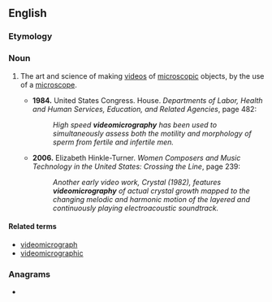 ==English==

===Etymology===
{{prefix|en|video|micrography}}

===Noun===
{{en-noun|-}}

# {{lb|en|arts|science}} The art and science of making [[video]]s of [[microscopic]] objects, by the use of a [[microscope]].
#* '''1984.''' United States Congress. House. ''Departments of Labor, Health and Human Services, Education, and Related Agencies'', page 482:
#*: ''High speed '''videomicrography''' has been used to simultaneously assess both the motility and morphology of sperm from fertile and infertile men.''
#* '''2006.''' Elizabeth Hinkle-Turner. ''Women Composers and Music Technology in the United States: Crossing the Line'', page 239:
#*: ''Another early video work, Crystal (1982), features '''videomicrography''' of actual crystal growth mapped to the changing melodic and harmonic motion of the layered and continuously playing electroacoustic soundtrack.''

====Related terms====
* [[videomicrograph]]
* [[videomicrographic]]

===Anagrams===
* {{anagrams|en|a=acdeghiimooprrvy|microvideography}}